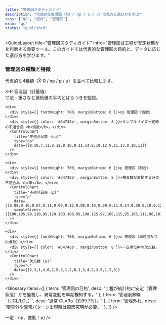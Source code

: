 ```yaml
---
title: "管理図スタディガイド"
description: "代表的な管理図（X̄R / np / p / u）の見方と選び方を学ぶ"
tags: ["QC", "統計", "管理図"]
exam: "qc"
status: "published"
---
```




<GuideLayout
  title="管理図スタディガイド"
  intro="管理図は工程が安定状態かを判断する重要ツール。このガイドでは代表的な管理図の目的と、データに応じた選び方を学びます。"
>

<section style={{ marginBottom: 24 }}>
  <h3 style={{ fontSize: 20, fontWeight: 800, textAlign: 'center', margin: '0 0 12px' }}>
    管理図の種類と特徴
  </h3>
  <p style={{ maxWidth: 760, margin: '0 auto 12px', color: '#64748b' }}>
    代表的な4種類（X̄-R / np / p / u）を並べて比較します。
  </p>

  <div style={{ display: 'grid', gridTemplateColumns: 'repeat(auto-fit, minmax(320px, 1fr))', gap: 16 }}>
    <div>
      <div style={{ fontWeight: 700, marginBottom: 6 }}>X̄-R 管理図（計量値）</div>
      <div style={{ color: '#64748b', marginBottom: 8 }}>寸法・重さなど連続値の平均とばらつきを監視。</div>
      <ControlChart
        title="X値"
        type="x"
        data={[10.1,10.2,9.9,10.3,9.8,10.0,10.4,10.1,9.9,10.2,10.5,9.7,10.0,10.3,9.9,10.1,10.6,9.8,10.2,10.0]}
      />
    </div>

    <div>
      <div style={{ fontWeight: 700, marginBottom: 6 }}>np 管理図（個数）</div>
      <div style={{ color: '#64748b', marginBottom: 8 }}>サンプルサイズ一定時の不適合品 <b>個数</b>。</div>
      <ControlChart
        title="不適合品数 (np)"
        type="np"
        data={[8,10,7,11,9,12,8,10,9,11,14,8,10,12,9,11,13,8,10,11]}
      />
    </div>

    <div>
      <div style={{ fontWeight: 700, marginBottom: 6 }}>p 管理図（割合）</div>
      <div style={{ color: '#64748b', marginBottom: 8 }}>検査数が変動する時の不適合品 <b>率</b>。</div>
      <ControlChart
        title="不適合品率 (p)"
        type="p"
        data={[0.08,0.10,0.07,0.11,0.09,0.12,0.08,0.10,0.09,0.11,0.14,0.08,0.10,0.12,0.09,0.11,0.13,0.08,0.10,0.11]}
        sampleSizes={[100,105,98,110,95,120,103,100,99,108,125,97,100,115,95,105,112,98,101,104]}
      />
    </div>

    <div>
      <div style={{ fontWeight: 700, marginBottom: 6 }}>u 管理図（単位当たり欠点数）</div>
      <div style={{ color: '#64748b', marginBottom: 8 }}>一定単位中の欠点数。</div>
      <ControlChart
        title="欠点数 (u)"
        type="u"
        data={[2,3,1,4,0,2,5,3,1,2,8,1,3,4,2,3,5,1,2,3]}
      />
    </div>
  </div>
</section>

<Glossary items={[
  { term: '管理図の目的', desc: '工程が統計的に安定（管理状態）かを監視し、異常変動を早期検知する。' },
  { term: '管理限界線（UCL/LCL）', desc: '通常 CL±3σ（約99.7%）。' },
  { term: '管理外れ', desc: '限界外や異常パターン出現時は原因究明が必要。' },
]} />

<section style={{ maxWidth: 760, margin: '0 auto', display: 'grid', gap: 12 }}>
  <QA q="点が管理限界外に出たら正常？異常？" a="異常（特殊原因の可能性が高い）。" />
  <QA q="検査数が一定／変動で使う図は？" a={<div>一定：np、変動：p</div>} />
  <QA q="X̄-Rが向くのは？" a="寸法・重さなどの連続値の平均とばらつき。" />
</section>

</GuideLayout>
